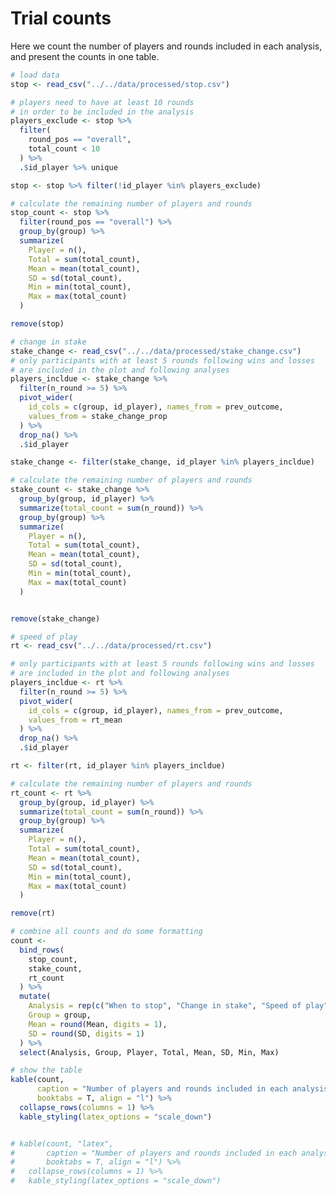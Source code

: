 # Trial counts

Here we count the number of players and rounds included in each analysis, and present the counts in one table.

```r
# load data
stop <- read_csv("../../data/processed/stop.csv")

# players need to have at least 10 rounds
# in order to be included in the analysis
players_exclude <- stop %>% 
  filter(
    round_pos == "overall",
    total_count < 10
  ) %>%
  .$id_player %>% unique

stop <- stop %>% filter(!id_player %in% players_exclude)

# calculate the remaining number of players and rounds
stop_count <- stop %>%
  filter(round_pos == "overall") %>%
  group_by(group) %>%
  summarize(
    Player = n(),
    Total = sum(total_count),
    Mean = mean(total_count),
    SD = sd(total_count),
    Min = min(total_count),
    Max = max(total_count)
  ) 

remove(stop)

# change in stake
stake_change <- read_csv("../../data/processed/stake_change.csv")
# only participants with at least 5 rounds following wins and losses
# are included in the plot and following analyses
players_incldue <- stake_change %>%
  filter(n_round >= 5) %>%
  pivot_wider(
    id_cols = c(group, id_player), names_from = prev_outcome,
    values_from = stake_change_prop
  ) %>%
  drop_na() %>%
  .$id_player

stake_change <- filter(stake_change, id_player %in% players_incldue)

# calculate the remaining number of players and rounds
stake_count <- stake_change %>%
  group_by(group, id_player) %>%
  summarize(total_count = sum(n_round)) %>%
  group_by(group) %>%
  summarize(
    Player = n(),
    Total = sum(total_count),
    Mean = mean(total_count),
    SD = sd(total_count),
    Min = min(total_count),
    Max = max(total_count)
  ) 


remove(stake_change)

# speed of play
rt <- read_csv("../../data/processed/rt.csv")

# only participants with at least 5 rounds following wins and losses
# are included in the plot and following analyses
players_incldue <- rt %>%
  filter(n_round >= 5) %>%
  pivot_wider(
    id_cols = c(group, id_player), names_from = prev_outcome,
    values_from = rt_mean
  ) %>%
  drop_na() %>%
  .$id_player

rt <- filter(rt, id_player %in% players_incldue)

# calculate the remaining number of players and rounds
rt_count <- rt %>%
  group_by(group, id_player) %>%
  summarize(total_count = sum(n_round)) %>%
  group_by(group) %>%
  summarize(
    Player = n(),
    Total = sum(total_count),
    Mean = mean(total_count),
    SD = sd(total_count),
    Min = min(total_count),
    Max = max(total_count)
  ) 

remove(rt)

# combine all counts and do some formatting
count <- 
  bind_rows(
    stop_count,
    stake_count,
    rt_count
  ) %>%
  mutate(
    Analysis = rep(c("When to stop", "Change in stake", "Speed of play"), each = 2),
    Group = group,
    Mean = round(Mean, digits = 1),
    SD = round(SD, digits = 1)
  ) %>%
  select(Analysis, Group, Player, Total, Mean, SD, Min, Max)

# show the table
kable(count, 
      caption = "Number of players and rounds included in each analysis",
      booktabs = T, align = "l") %>%
  collapse_rows(columns = 1) %>%
  kable_styling(latex_options = "scale_down")


# kable(count, "latex",
#       caption = "Number of players and rounds included in each analysis",
#       booktabs = T, align = "l") %>%
#   collapse_rows(columns = 1) %>%
#   kable_styling(latex_options = "scale_down")
```